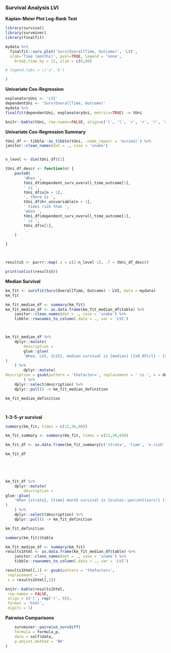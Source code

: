 ### Survival Analysis LVI  

**Kaplan-Meier Plot Log-Rank Test**

```r
library(survival)
library(survminer)
library(finalfit)

mydata %>%
  finalfit::surv_plot('Surv(OverallTime, Outcome)', 'LVI', 
  xlab='Time (months)', pval=TRUE, legend = 'none',
    break.time.by = 12, xlim = c(0,60)

# legend.labs = c('a','b')

)
```

**Univariate Cox-Regression**

```r
explanatoryUni <- 'LVI'
dependentUni <- 'Surv(OverallTime, Outcome)'
mydata %>%
finalfit(dependentUni, explanatoryUni, metrics=TRUE) -> tUni

knitr::kable(tUni, row.names=FALSE, align=c('l', 'l', 'r', 'r', 'r', 'r'))

```

**Univariate Cox-Regression Summary**

```r
tUni_df <- tibble::as_tibble(tUni, .name_repair = 'minimal') %>%
janitor::clean_names(dat = ., case = 'snake')


n_level <- dim(tUni_df)[1]

tUni_df_descr <- function(n) {
    paste0(
        'When ',
        tUni_df$dependent_surv_overall_time_outcome[1],
        ' is ',
        tUni_df$x[n + 1],
        ', there is ',
        tUni_df$hr_univariable[n + 1],
        ' times risk than ',
        'when ',
        tUni_df$dependent_surv_overall_time_outcome[1],
        ' is ',
        tUni_df$x[1],
        '.'
    )

}



results5 <- purrr::map(.x = c(2:n_level-1), .f = tUni_df_descr)

print(unlist(results5))

```

\pagebreak

**Median Survival**

```r
km_fit <- survfit(Surv(OverallTime, Outcome) ~ LVI, data = mydata)
km_fit

km_fit_median_df <- summary(km_fit)
km_fit_median_df <- as.data.frame(km_fit_median_df$table) %>%
    janitor::clean_names(dat = ., case = 'snake') %>%
    tibble::rownames_to_column(.data = ., var = 'LVI')



km_fit_median_df %>%
    dplyr::mutate(
        description =
        glue::glue(
        'When, LVI, {LVI}, median survival is {median} [{x0_95lcl} - {x0_95ucl}, 95% CI] months.'
)
    ) %>%
        dplyr::mutate(
description = gsub(pattern = 'thefactor=', replacement = ' is ', x = description)
        ) %>%
    dplyr::select(description) %>%
    dplyr::pull() -> km_fit_median_definition

km_fit_median_definition




```

**1-3-5-yr survival**

```r
summary(km_fit, times = c(12,36,60))

km_fit_summary <- summary(km_fit, times = c(12,36,60))

km_fit_df <- as.data.frame(km_fit_summary[c('strata', 'time', 'n.risk', 'n.event', 'surv', 'std.err', 'lower', 'upper')])

km_fit_df


     


km_fit_df %>%
    dplyr::mutate(
        description =
glue::glue(
    'When {strata}, {time} month survival is {scales::percent(surv)} [{scales::percent(lower)}-{scales::percent(upper)}, 95% CI].'
)
    ) %>%
    dplyr::select(description) %>%
    dplyr::pull() -> km_fit_definition

km_fit_definition


```

\pagebreak

```r
summary(km_fit)$table

km_fit_median_df <- summary(km_fit)
results1html <- as.data.frame(km_fit_median_df$table) %>%
    janitor::clean_names(dat = ., case = 'snake') %>%
    tibble::rownames_to_column(.data = ., var = 'LVI')

results1html[,1] <- gsub(pattern = 'thefactor=',
 replacement = '',
 x = results1html[,1])

knitr::kable(results1html,
 row.names = FALSE,
 align = c('l', rep('r', 9)),
 format = 'html',
 digits = 1)
```

\pagebreak

**Pairwise Comparisons**

```r

    survminer::pairwise_survdiff(
    formula = formula_p,
    data = self$data,
    p.adjust.method = 'BH'
)
```

\pagebreak


